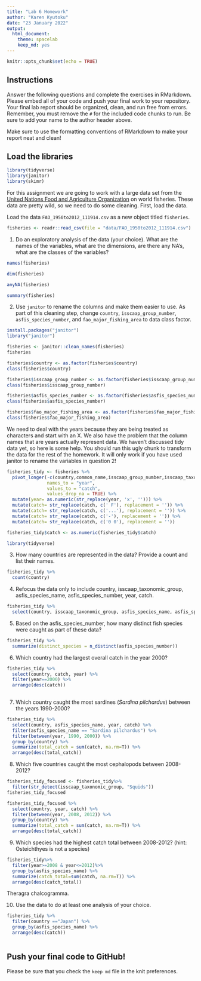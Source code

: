 ```yaml
---
title: "Lab 6 Homework"
author: "Karen Kyutoku"
date: "23 January 2022"
output:
  html_document: 
    theme: spacelab
    keep_md: yes
---
```


```r
knitr::opts_chunk$set(echo = TRUE)
```

## Instructions
Answer the following questions and complete the exercises in RMarkdown. Please embed all of your code and push your final work to your repository. Your final lab report should be organized, clean, and run free from errors. Remember, you must remove the `#` for the included code chunks to run. Be sure to add your name to the author header above.  

Make sure to use the formatting conventions of RMarkdown to make your report neat and clean!  

## Load the libraries
```r
library(tidyverse)
library(janitor)
library(skimr)
```

For this assignment we are going to work with a large data set from the [United Nations Food and Agriculture Organization](http://www.fao.org/about/en/) on world fisheries. These data are pretty wild, so we need to do some cleaning. First, load the data.  

Load the data `FAO_1950to2012_111914.csv` as a new object titled `fisheries`.
```r
fisheries <- readr::read_csv(file = "data/FAO_1950to2012_111914.csv")
```

1. Do an exploratory analysis of the data (your choice). What are the names of the variables, what are the dimensions, are there any NA's, what are the classes of the variables?  
```r
names(fisheries)
```
```r
dim(fisheries)
```
```r
anyNA(fisheries)
```
```r
summary(fisheries)
```

2. Use `janitor` to rename the columns and make them easier to use. As part of this cleaning step, change `country`, `isscaap_group_number`, `asfis_species_number`, and `fao_major_fishing_area` to data class factor. 
```r
install.packages("janitor")
library("janitor")
```

```r
fisheries <- janitor::clean_names(fisheries)
fisheries
```
```r
fisheries$country <- as.factor(fisheries$country)
class(fisheries$country)
```
```r
fisheries$isscaap_group_number <- as.factor(fisheries$isscaap_group_number)
class(fisheries$isscaap_group_number)
```
```r
fisheries$asfis_species_number <- as.factor(fisheries$asfis_species_number)
class(fisheries$asfis_species_number)
```
```r
fisheries$fao_major_fishing_area <- as.factor(fisheries$fao_major_fishing_area)
class(fisheries$fao_major_fishing_area)
```

We need to deal with the years because they are being treated as characters and start with an X. We also have the problem that the column names that are years actually represent data. We haven't discussed tidy data yet, so here is some help. You should run this ugly chunk to transform the data for the rest of the homework. It will only work if you have used janitor to rename the variables in question 2!
```r
fisheries_tidy <- fisheries %>% 
  pivot_longer(-c(country,common_name,isscaap_group_number,isscaap_taxonomic_group,asfis_species_number,asfis_species_name,fao_major_fishing_area,measure),
               names_to = "year",
               values_to = "catch",
               values_drop_na = TRUE) %>%  
  mutate(year= as.numeric(str_replace(year, 'x', ''))) %>% 
  mutate(catch= str_replace(catch, c(' F'), replacement = '')) %>% 
  mutate(catch= str_replace(catch, c('...'), replacement = '')) %>% 
  mutate(catch= str_replace(catch, c('-'), replacement = '')) %>% 
  mutate(catch= str_replace(catch, c('0 0'), replacement = ''))

fisheries_tidy$catch <- as.numeric(fisheries_tidy$catch)
```
```r
library(tidyverse)
```

3. How many countries are represented in the data? Provide a count and list their names.
```r
fisheries_tidy %>% 
  count(country)
```

4. Refocus the data only to include country, isscaap_taxonomic_group, asfis_species_name, asfis_species_number, year, catch.
```r
fisheries_tidy %>% 
  select(country, isscaap_taxonomic_group, asfis_species_name, asfis_species_number, year, catch)
```

5. Based on the asfis_species_number, how many distinct fish species were caught as part of these data?
```r
fisheries_tidy %>% 
  summarize(distinct_species = n_distinct(asfis_species_number))
```

6. Which country had the largest overall catch in the year 2000?
```r
fisheries_tidy %>% 
  select(country, catch, year) %>% 
  filter(year==2000) %>% 
  arrange(desc(catch))
  
```

7. Which country caught the most sardines (_Sardina pilchardus_) between the years 1990-2000?
```r
fisheries_tidy %>% 
  select(country, asfis_species_name, year, catch) %>% 
  filter(asfis_species_name == "Sardina pilchardus") %>%
  filter(between(year, 1990, 2000)) %>% 
  group_by(country) %>% 
  summarize(total_catch = sum(catch, na.rm=T)) %>% 
  arrange(desc(total_catch))

```

8. Which five countries caught the most cephalopods between 2008-2012?
```r
fisheries_tidy_focused <- fisheries_tidy%>% 
  filter(str_detect(isscaap_taxonomic_group, "Squids"))
fisheries_tidy_focused
```

```r
fisheries_tidy_focused %>% 
  select(country, year, catch) %>%
  filter(between(year, 2008, 2012)) %>% 
  group_by(country) %>% 
  summarize(total_catch = sum(catch, na.rm=T)) %>% 
  arrange(desc(total_catch))
```

9. Which species had the highest catch total between 2008-2012? (hint: Osteichthyes is not a species)
```r
fisheries_tidy%>% 
  filter(year>=2008 & year<=2012)%>% 
  group_by(asfis_species_name) %>% 
  summarize(catch_total=sum(catch, na.rm=T)) %>% 
  arrange(desc(catch_total))
```
Theragra chalcogramma.

10. Use the data to do at least one analysis of your choice.
```r
fisheries_tidy %>% 
  filter(country =="Japan") %>% 
  group_by(asfis_species_name) %>% 
  arrange(desc(catch))
  
```

## Push your final code to GitHub!
Please be sure that you check the `keep md` file in the knit preferences.   